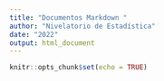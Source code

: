```yaml
---
title: "Documentos Markdown "
author: "Nivelatorio de Estadística"
date: "2022"
output: html_document
---
```


```r
knitr::opts_chunk$set(echo = TRUE)
```
